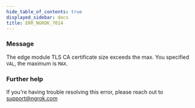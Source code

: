 ```yaml
---
hide_table_of_contents: true
displayed_sidebar: docs
title: ERR_NGROK_7014
---
```




### Message

The edge module TLS CA certificate size exceeds the max. You specified `VAL`, the maximum is `MAX`.

<ErrorDetails error="err_ngrok_7014" />

### Further help

If you're having trouble resolving this error, please reach out to [support@ngrok.com](mailto:support@ngrok.com?subject=Help%20with%20ERR_NGROK_7014)
